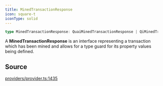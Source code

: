 ```yaml
---
title: MinedTransactionResponse
icon: square-t
iconType: solid
---
```


```ts
type MinedTransactionResponse: QuaiMinedTransactionResponse | QiMinedTransactionResponse;
```

A **MinedTransactionResponse** is an interface representing a transaction which has been mined and allows for a type
guard for its property values being defined.

## Source

[providers/provider.ts:1435](https://github.com/dominant-strategies/quais.js/blob/14d22c5ff060a85491cc4ef5cdd1465880791511/src/providers/provider.ts#L1435)
